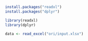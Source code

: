 ```r
install.packages("readxl")
install.packages("dplyr")
```

```r
library(readxl)
library(dplyr)
```

```r
data <- read_excel("ori/input.xlsx")
```

```r

```
